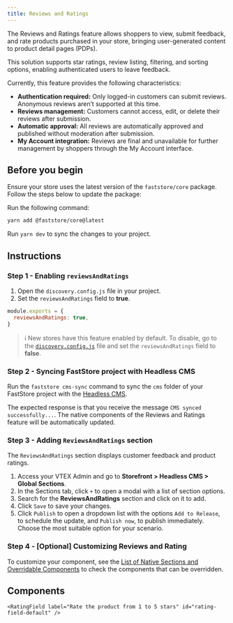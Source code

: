 ```yaml
---
title: Reviews and Ratings
--- 
```


The Reviews and Ratings feature allows shoppers to view, submit feedback, and rate products purchased in your store, bringing user-generated content to product detail pages (PDPs).

This solution supports star ratings, review listing, filtering, and sorting options, enabling authenticated users to leave feedback. 

Currently, this feature provides the following characteristics:

- **Authentication required:** Only logged-in customers can submit reviews. Anonymous reviews aren’t supported at this time.
- **Reviews management:** Customers cannot access, edit, or delete their reviews after submission.
- **Automatic approval:** All reviews are automatically approved and published without moderation after submission.
- **My Account integration:** Reviews are final and unavailable for further management by shoppers through the My Account interface.

## Before you begin

Ensure your store uses the latest version of the `faststore/core` package. Follow the steps below to update the package:

Run the following command:

```bash
yarn add @faststore/core@latest
```

Run `yarn dev` to sync the changes to your project.

## Instructions

### Step 1 - Enabling `reviewsAndRatings`

1. Open the `discovery.config.js` file in your project.
2. Set the `reviewsAndRatings` field to **true**.

 ```javascript discovery.config.js
 module.exports = {
   reviewsAndRatings: true,
 }
 ```

 >ℹ️ New stores have this feature enabled by default. To disable, go to the [`discovery.config.js`](https://developers.vtex.com/docs/guides/faststore/project-structure-config-options) file and set the `reviewsAndRatings` field to **false**.

### Step 2 - Syncing FastStore project with Headless CMS

Run the `faststore cms-sync` command to sync the `cms` folder of your FastStore project with the [Headless CMS](https://developers.vtex.com/docs/guides/faststore/headless-cms-overview).

The expected response is that you receive the message `CMS synced successfully...`. The native components of the Reviews and Ratings feature will be automatically updated.

### Step 3 - Adding `ReviewsAndRatings` section

The `ReviewsAndRatings` section displays customer feedback and product ratings.

1. Access your VTEX Admin and go to **Storefront > Headless CMS > Global Sections**.
2. In the Sections tab, click `+` to open a modal with a list of section options.
3. Search for the **ReviewsAndRatings** section and click on it to add.
4. Click `Save` to save your changes.
5. Click `Publish` to open a dropdown list with the options `Add to Release`, to schedule the update, and `Publish now`, to publish immediately. Choose the most suitable option for your scenario.

### Step 4 - [Optional] Customizing Reviews and Rating

To customize your component, see the [List of Native Sections and Overridable Components](https://developers.vtex.com/docs/guides/faststore/building-sections-list-of-native-sections#reviews-and-ratings) to check the components that can be overridden.

## Components
    <RatingField label="Rate the product from 1 to 5 stars" id="rating-field-default" />
  </SectionItem>
</SectionList>
